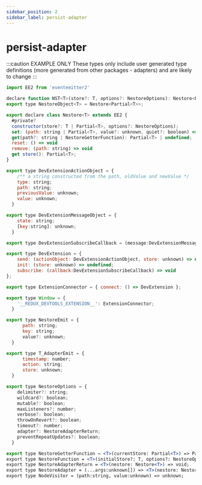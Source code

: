 ```yaml
---
sidebar_position: 2
sidebar_label: persist-adapter
---
```


# persist-adapter


:::caution EXAMPLE ONLY
These types only include user generated type definitions (more generated from other packages - 
adapters) and are likely to change
:::

```jsx
import EE2 from 'eventemitter2'

declare function NST<T>(store?: T, options?: NestoreOptions): Nestore<Partial<T>>;
export type NestoreObject<T> = Nestore<Partial<T>>;

export declare class Nestore<T> extends EE2 {
  #private?
  constructor(store?: T | Partial<T>, options?: NestoreOptions);
  set: (path: string | Partial<T>, value?: unknown, quiet?: boolean) => boolean;
  get(path?: string | NestoreGetterFunction): Partial<T> | undefined;
  reset: () => void
  remove: (path: string) => void
  get store(): Partial<T>;
}

export type DevExtensionActionObject = {
    /** a string constructed from the path, oldValue and newValue */
    type: string;
    path: string;
    previousValue: unknown;
    value: unknown;
  }

export type DevExtensionMessageObject = {
    state: string;
    [key:string]: unknown;
  }

export type DevExtensionSubscribeCallback = (message:DevExtensionMessageObject) => void

export type DevExtension = {
    send: (actionObject: DevExtensionActionObject, store: unknown) => undefined,
    init: (store: unknown) => undefined;
    subscribe: (callback:DevExtensionSubscribeCallback) => void
};

export type ExtensionConnector = { connect: () => DevExtension };

export type Window = {
    '__REDUX_DEVTOOLS_EXTENSION__': ExtensionConnector;
  }

export type NestoreEmit = {
      path: string;
      key: string;
      value?: unknown;
  }

export type T_AdapterEmit = {
      timestamp: number;
      action: string;
      store: unknown;
  }

export type NestoreOptions = {
    delimiter?: string;
    wildcard?: boolean;
    mutable?: boolean;
    maxListeners?: number;
    verbose?: boolean;
    throwOnRevert?: boolean;
    timeout?: number;
    adapter?: NestoreAdapterReturn;
    preventRepeatUpdates?: boolean;
  }

export type NestoreGetterFunction = <T>(currentStore: Partial<T>) => Partial<T>;
export type NestoreFunction = <T>(initialStore?: T, options?: NestoreOptions) => Nestore<T>
export type NestoreAdapterReturn = <T>(nestore: Nestore<T>) => void;
export type NestoreAdapter = (...args:unknown[]) => <T>(nestore: Nestore<T>) => void;
export type NodeVisitor = (path:string, value:unknown) => unknown;
```
